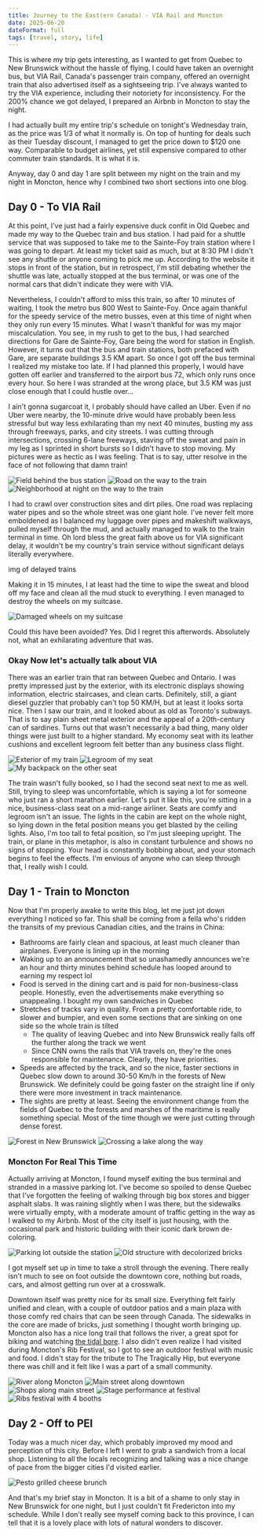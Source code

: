 ```yaml
---
title: Journey to the East(ern Canada) - VIA Rail and Moncton
date: 2025-06-20
dateFormat: full
tags: [travel, story, life]
---
```


This is where my trip gets interesting, as I wanted to get from Quebec to New Brunswick without the hassle of flying. I
could have taken an overnight bus, but VIA Rail, Canada's passenger train company, offered an overnight train that also
advertised itself as a sightseeing trip. I've always wanted to try the VIA experience, including their notoriety for
inconsistency. For the 200% chance we got delayed, I prepared an Airbnb in Moncton to stay the night.

I had actually built my entire trip's schedule on tonight's Wednesday train, as the price was 1/3 of what it normally
is. On top of hunting for deals such as their Tuesday discount, I managed to get the price down to $120 one way.
Comparable to budget airlines, yet still expensive compared to other commuter train standards. It is what it is.

Anyway, day 0 and day 1 are split between my night on the train and my night in Moncton, hence why I combined two short
sections into one blog.

## Day 0 - To VIA Rail

At this point, I've just had a fairly expensive duck confit in Old Quebec and made my way to the Quebec train and bus
station. I had paid for a shuttle service that was supposed to take me to the Sainte-Foy train station where I was going
to depart. At least my ticket said as much, but at 8:30 PM I didn't see any shuttle or anyone coming to pick me up.
According to the website it stops in front of the station, but in retrospect, I'm still debating whether the shuttle was
late, actually stopped at the bus terminal, or was one of the normal cars that didn't indicate they were with VIA.

Nevertheless, I couldn't afford to miss this train, so after 10 minutes of waiting, I took the metro bus 800 West to
Sainte-Foy. Once again thankful for the speedy service of the metro busses, even at this time of night when they only
run every 15 minutes. What I wasn't thankful for was my major miscalculation. You see, in my rush to get to the bus, I
had searched directions for Gare de Sainte-Foy, Gare being the word for station in English. However, it turns out that
the bus and train stations, both prefaced with Gare, are separate buildings 3.5 KM apart. So once I got off the bus
terminal I realized my mistake too late. If I had planned this properly, I would have gotten off earlier and transferred
to the airport bus 72, which only runs once every hour. So here I was stranded at the wrong place, but 3.5 KM was just
close enough that I could hustle over...

I ain't gonna sugarcoat it, I probably should have called an Uber. Even if no Uber were nearby, the 10-minute drive
would have probably been less stressful but way less exhilarating than my next 40 minutes, busting my ass through
freeways, parks, and city streets. I was cutting through intersections, crossing 6-lane freeways, staving off the sweat
and pain in my leg as I sprinted in short bursts so I didn't have to stop moving. My pictures were as hectic as I was
feeling. That is to say, utter resolve in the face of not following that damn train!

![Field behind the bus station](./20250618_212817.avif) ![Road on the way to the train](./20250618_213827.avif)
![Neighborhood at night on the way to the train](./20250618_214741.avif)

I had to crawl over construction sites and dirt piles. One road was replacing water pipes and so the whole street was
one giant hole. I've never felt more emboldened as I balanced my luggage over pipes and makeshift walkways, pulled
myself through the mud, and actually managed to walk to the train terminal in time. Oh lord bless the great faith above
us for VIA significant delay, it wouldn't be my country's train service without significant delays literally everywhere.

img of delayed trains

Making it in 15 minutes, I at least had the time to wipe the sweat and blood off my face and clean all the mud stuck to
everything. I even managed to destroy the wheels on my suitcase.

![Damaged wheels on my suitcase](./20250618_221432.avif)

Could this have been avoided? Yes. Did I regret this afterwords. Absolutely not, what an exhilarating adventure that
was.

### Okay Now let's actually talk about VIA

There was an earlier train that ran between Quebec and Ontario. I was pretty impressed just by the exterior, with its
electronic displays showing information, electric staircases, and clean carts. Definitely, still, a giant diesel guzzler
that probably can't top 50 KM/H, but at least it looks sorta nice. Then I saw our train, and it looked about as old as
Toronto's subways. That is to say plain sheet metal exterior and the appeal of a 20th-century can of sardines. Turns out
that wasn't necessarily a bad thing, many older things were just built to a higher standard. My economy seat with its
leather cushions and excellent legroom felt better than any business class flight.

![Exterior of my train](./20250618_222959.avif) ![Legroom of my seat](./20250618_223246.avif)
![My backpack on the other seat](./20250618_223435.avif)

The train wasn't fully booked, so I had the second seat next to me as well. Still, trying to sleep was uncomfortable,
which is saying a lot for someone who just ran a short marathon earlier. Let's put it like this, you're sitting in a
nice, business-class seat on a mid-range airliner. Seats are comfy and legroom isn't an issue. The lights in the cabin
are kept on the whole night, so lying down in the fetal position means you get blasted by the ceiling lights. Also, I'm
too tall to fetal position, so I'm just sleeping upright. The train, or plane in this metaphor, is also in constant
turbulence and shows no signs of stopping. Your head is constantly bobbing about, and your stomach begins to feel the
effects. I'm envious of anyone who can sleep through that, I really wish I could.

## Day 1 - Train to Moncton

Now that I'm properly awake to write this blog, let me just jot down everything I noticed so far. This shall be coming
from a fella who's ridden the transits of my previous Canadian cities, and the trains in China:

- Bathrooms are fairly clean and spacious, at least much cleaner than airplanes. Everyone is lining up in the morning
- Waking up to an announcement that so unashamedly announces we're an hour and thirty minutes behind schedule has looped
  around to earning my respect lol
- Food is served in the dining cart and is paid for non-business-class people. Honestly, even the advertisements make
  everything so unappealing. I bought my own sandwiches in Quebec
- Stretches of tracks vary in quality. From a pretty comfortable ride, to slower and bumpier, and even some sections
  that are sinking on one side so the whole train is tilted
  - The quality of leaving Quebec and into New Brunswick really falls off the further along the track we went
  - Since CNN owns the rails that VIA travels on, they're the ones responsible for maintenance. Clearly, they have
    priorities.
- Speeds are affected by the track, and so the nice, faster sections in Quebec slow down to around 30-50 Km/h in the
  forests of New Brunswick. We definitely could be going faster on the straight line if only there were more investment
  in track maintenance.
- The sights are pretty at least. Seeing the environment change from the fields of Quebec to the forests and marshes of
  the maritime is really something special. Most of the time though we were just cutting through dense forest.

![Forest in New Brunswick](./20250619_061814.avif) ![Crossing a lake along the way](./20250619_130311.avif)

### Moncton For Real This Time

Actually arriving at Moncton, I found myself exiting the bus terminal and stranded in a massive parking lot. I've become
so spoiled to dense Quebec that I've forgotten the feeling of walking through big box stores and bigger asphalt slabs.
It was raining slightly when I was there, but the sidewalks were virtually empty, with a moderate amount of traffic
getting in the way as I walked to my Airbnb. Most of the city itself is just housing, with the occasional park and
historic building with their iconic dark brown de-coloring.

![Parking lot outside the station](./20250619_150007.avif)
![Old structure with decolorized bricks](./20250619_175524.avif)

I got myself set up in time to take a stroll through the evening. There really isn't much to see on foot outside the
downtown core, nothing but roads, cars, and almost getting run over at a crosswalk.

Downtown itself was pretty nice for its small size. Everything felt fairly unified and clean, with a couple of outdoor
patios and a main plaza with those comfy red chairs that can be seen through Canada. The sidewalks in the core are made
of bricks, just something I thought worth bringing up. Moncton also has a nice long trail that follows the river, a
great spot for biking and watching [the tidal bore](https://www.experiencemoncton.ca/tidal-bore-moncton). I also didn't
even realize I had visited during Moncton's Rib Festival, so I got to see an outdoor festival with music and food. I
didn't stay for the tribute to The Tragically Hip, but everyone there was chill and it felt like I was a part of a small
community.

![River along Moncton](./20250619_181929.avif) ![Main street along downtown](./20250619_185928.avif)
![Shops along main street](./20250619_190207.avif) ![Stage performance at festival](./20250619_183313.avif)
![Ribs festival with 4 booths](./20250619_182750.avif)

## Day 2 - Off to PEI

Today was a much nicer day, which probably improved my mood and perception of this city. Before I left I went to grab a
sandwich from a local shop. Listening to all the locals recognizing and talking was a nice change of pace from the
bigger cities I'd visited earlier.

![Pesto grilled cheese brunch](./20250620_120527.avif)

And that's my brief stay in Moncton. It is a bit of a shame to only stay in New Brunswick for one night, but I just
couldn't fit Fredericton into my schedule. While I don't really see myself coming back to this province, I can tell that
it is a lovely place with lots of natural wonders to discover.
